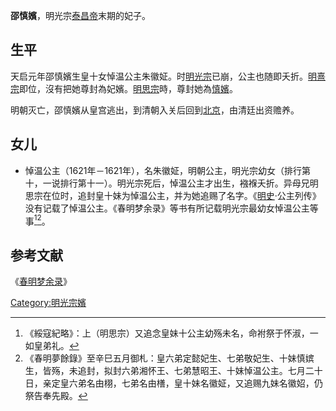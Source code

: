 {{東亞女性歷史人物
|名稱 = 慎嬪 邵氏
|身份 = 明朝妃嫔
|位號 =无→嬪（尊封）
|徽號 =慎
|姓= 邵氏
|女= 悼温公主
|夫= [[明光宗|明光宗]]
}}
'''邵慎嬪'''，明光宗[[泰昌帝|泰昌帝]]末期的妃子。
==生平==
天启元年邵慎嬪生皇十女悼温公主朱徽姃。时[[明光宗|明光宗]]已崩，公主也随即夭折。[[明熹宗|明熹宗]]即位，沒有把她尊封為妃嬪。[[明思宗|明思宗]]時，尊封她為[[慎嬪|慎嬪]]。

明朝灭亡，邵慎嬪从皇宫逃出，到清朝入关后回到[[北京|北京]]，由清廷出资赡养。
==女儿==
*悼温公主（1621年－1621年），名朱徽姃，明朝公主，明光宗幼女（排行第十，一说排行第十一）。明光宗死后，悼温公主才出生，襁褓夭折。异母兄明思宗在位时，追封皇十妹为悼温公主，并为她追赐了名字。《[[明史|明史]]·公主列传》没有记载了悼温公主。《春明梦余录》等书有所记载明光宗最幼女悼温公主等事<ref>《綏寇紀略》：上（明思宗）又追念皇妹十公主幼殇未名，命袝祭于怀淑，一如皇弟礼。</ref><ref>《春明夢餘錄》至辛巳五月御札：皇六弟定懿妃生、七弟敬妃生、十妹慎嫔生，皆殇，未追封，拟封六弟湘怀王、七弟慧昭王、十妹悼温公主。七月二十日，亲定皇六弟名由栩，七弟名由橏，皇十妹名徽姃，又追赐九妹名徽妱，仍祭告奉先殿。</ref>。

==参考文献==
《[[春明梦余录|春明梦余录]]》
<references />

{{明光宗皇室}}
[[Category:明光宗嬪|Category:明光宗嬪]]